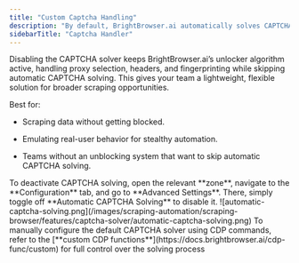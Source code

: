 ```yaml
---
title: "Custom Captcha Handling"
description: "By default, BrightBrowser.ai automatically solves CAPTCHAs as part of its proxy unblocking system, ensuring seamless requests."
sidebarTitle: "Captcha Handler"
---
```


Disabling the CAPTCHA solver keeps BrightBrowser.ai’s unlocker algorithm active, handling proxy selection, headers, and fingerprinting while skipping automatic CAPTCHA solving. This gives your team a lightweight, flexible solution for broader scraping opportunities.

Best for:

* Scraping data without getting blocked.

* Emulating real-user behavior for stealthy automation.

* Teams without an unblocking system that want to skip automatic CAPTCHA solving.

<Accordion title="How to start?">
  To deactivate CAPTCHA solving, open the relevant **zone**, navigate to the **Configuration** tab, and go to **Advanced Settings**. There, simply toggle off **Automatic CAPTCHA Solving** to disable it.

  <Frame>
    ![automatic-captcha-solving.png](/images/scraping-automation/scraping-browser/features/captcha-solver/automatic-captcha-solving.png)
  </Frame>
</Accordion>

<Note>
  To manually configure the default CAPTCHA solver using CDP commands, refer to the [**custom CDP functions**](https://docs.brightbrowser.ai/cdp-func/custom) for full control over the solving process
</Note>